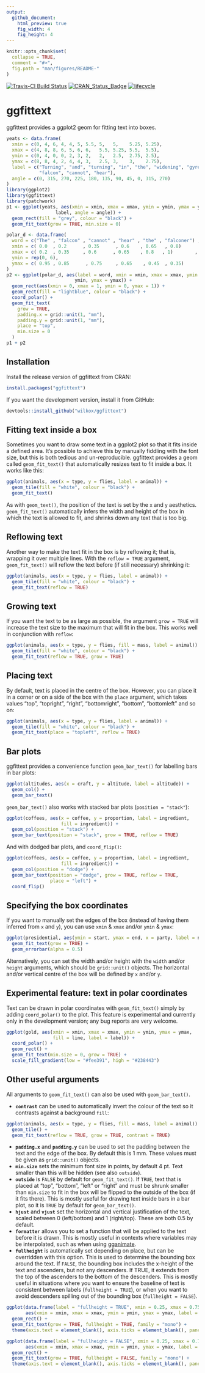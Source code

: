 ```yaml
---
output: 
  github_document:
    html_preview: true
    fig_width: 4
    fig_height: 4
---
```


```r
knitr::opts_chunk$set(
  collapse = TRUE,
  comment = "#>",
  fig.path = "man/figures/README-"
)
```

[![Travis-CI Build Status](https://travis-ci.org/wilkox/ggfittext.svg?branch=master)](https://travis-ci.org/wilkox/ggfittext)
[![CRAN_Status_Badge](http://www.r-pkg.org/badges/version/ggfittext)](https://cran.r-project.org/package=ggfittext)
[![lifecycle](https://img.shields.io/badge/lifecycle-maturing-blue.svg)](https://www.tidyverse.org/lifecycle/#maturing)

# ggfittext

ggfittext provides a ggplot2 geom for fitting text into boxes.

```r
yeats <- data.frame(
  xmin = c(0, 4, 6, 4, 4, 5, 5.5, 5,   5,    5.25, 5.25),
  xmax = c(4, 8, 8, 6, 5, 6, 6,   5.5, 5.25, 5.5,  5.5),
  ymin = c(0, 4, 0, 0, 2, 3, 2,   2,   2.5,  2.75, 2.5),
  ymax = c(8, 8, 4, 2, 4, 4, 3,   2.5, 3,    3,    2.75),
  label = c("Turning", "and", "turning", "in", "the", "widening", "gyre", "the",
            "falcon", "cannot", "hear"),
  angle = c(0, 315, 270, 225, 180, 135, 90, 45, 0, 315, 270)
)
library(ggplot2)
library(ggfittext)
library(patchwork)
p1 <- ggplot(yeats, aes(xmin = xmin, xmax = xmax, ymin = ymin, ymax = ymax, label =
                  label, angle = angle)) +
  geom_rect(fill = "grey", colour = "black") +
  geom_fit_text(grow = TRUE, min.size = 0)

polar_d <- data.frame(
  word = c("The" , "falcon" , "cannot" , "hear" , "the" , "falconer") ,
  xmin = c( 0.0  , 0.2      , 0.35      , 0.6    , 0.65   , 0.8)        ,
  xmax = c( 0.2  , 0.35     , 0.6      , 0.65    , 0.8   , 1)        ,
  ymin = rep(0, 6),
  ymax = c( 0.95 , 0.85      , 0.75     , 0.65    , 0.45  , 0.35)
)
p2 <- ggplot(polar_d, aes(label = word, xmin = xmin, xmax = xmax, ymin =
                         ymin, ymax = ymax)) +
  geom_rect(aes(xmin = 0, xmax = 1, ymin = 0, ymax = 1)) +
  geom_rect(fill = "lightblue", colour = "black") +
  coord_polar() +
  geom_fit_text(
    grow = TRUE,
    padding.x = grid::unit(1, "mm"),
    padding.y = grid::unit(1, "mm"),
    place = "top",
    min.size = 0
  )
p1 + p2
```

## Installation

Install the release version of ggfittext from CRAN:

```r
install.packages("ggfittext")
```

If you want the development version, install it from GitHub:

```r
devtools::install_github("wilkox/ggfittext")
```

## Fitting text inside a box

Sometimes you want to draw some text in a ggplot2 plot so that it fits inside a
defined area. It's possible to achieve this by manually fiddling with the font
size, but this is both tedious and un-reproducible. ggfittext provides a geom
called `geom_fit_text()` that automatically resizes text to fit inside a box.
It works like this:

```r
ggplot(animals, aes(x = type, y = flies, label = animal)) +
  geom_tile(fill = "white", colour = "black") +
  geom_fit_text()
```

As with `geom_text()`, the position of the text is set by the `x` and `y`
aesthetics. `geom_fit_text()` automatically infers the width and height of the
box in which the text is allowed to fit, and shrinks down any text that is too
big.

## Reflowing text

Another way to make the text fit in the box is by reflowing it; that is,
wrapping it over multiple lines. With the `reflow = TRUE` argument,
`geom_fit_text()` will reflow the text before (if still necessary) shrinking
it:

```r
ggplot(animals, aes(x = type, y = flies, label = animal)) +
  geom_tile(fill = "white", colour = "black") +
  geom_fit_text(reflow = TRUE)
```

## Growing text

If you want the text to be as large as possible, the argument `grow = TRUE`
will increase the text size to the maximum that will fit in the box. This works
well in conjunction with `reflow`:

```r
ggplot(animals, aes(x = type, y = flies, fill = mass, label = animal)) +
  geom_tile(fill = "white", colour = "black") +
  geom_fit_text(reflow = TRUE, grow = TRUE)
```

## Placing text

By default, text is placed in the centre of the box. However, you can place it
in a corner or on a side of the box with the `place` argument, which takes
values "top", "topright", "right", "bottomright", "bottom", "bottomleft" and so
on:

```r
ggplot(animals, aes(x = type, y = flies, label = animal)) +
  geom_tile(fill = "white", colour = "black") +
  geom_fit_text(place = "topleft", reflow = TRUE)
```

## Bar plots

ggfittext provides a convenience function `geom_bar_text()` for labelling bars
in bar plots:

```r
ggplot(altitudes, aes(x = craft, y = altitude, label = altitude)) +
  geom_col() +
  geom_bar_text()
```

`geom_bar_text()` also works with stacked bar plots (`position = "stack"`):

```r
ggplot(coffees, aes(x = coffee, y = proportion, label = ingredient,
                    fill = ingredient)) +
  geom_col(position = "stack") +
  geom_bar_text(position = "stack", grow = TRUE, reflow = TRUE)
```

And with dodged bar plots, and `coord_flip()`:

```r
ggplot(coffees, aes(x = coffee, y = proportion, label = ingredient,
                    fill = ingredient)) +
  geom_col(position = "dodge") +
  geom_bar_text(position = "dodge", grow = TRUE, reflow = TRUE, 
                place = "left") +
  coord_flip()
```

## Specifying the box coordinates

If you want to manually set the edges of the box (instead of having them
inferred from `x` and `y`), you can use `xmin` & `xmax` and/or `ymin` & `ymax`:

```r
ggplot(presidential, aes(ymin = start, ymax = end, x = party, label = name)) +
  geom_fit_text(grow = TRUE) +
  geom_errorbar(alpha = 0.5)
```

Alternatively, you can set the width and/or height with the `width` and/or
`height` arguments, which should be `grid::unit()` objects. The horizontal
and/or vertical centre of the box will be defined by `x` and/or `y`.

## Experimental feature: text in polar coordinates

Text can be drawn in polar coordinates with `geom_fit_text()` simply by adding
`coord_polar()` to the plot. This feature is experimental and currently only in
the development version; any bug reports are very welcome.

```r
ggplot(gold, aes(xmin = xmin, xmax = xmax, ymin = ymin, ymax = ymax, 
                 fill = line, label = label)) +
  coord_polar() +
  geom_rect() +
  geom_fit_text(min.size = 0, grow = TRUE) +
  scale_fill_gradient(low = "#fee391", high = "#238443")
```

## Other useful arguments

All arguments to `geom_fit_text()` can also be used with `geom_bar_text()`.

- **`contrast`** can be used to automatically invert the colour of the text so
  it contrasts against a background `fill`:

```r
ggplot(animals, aes(x = type, y = flies, fill = mass, label = animal)) +
  geom_tile() +
  geom_fit_text(reflow = TRUE, grow = TRUE, contrast = TRUE)
```

- **`padding.x`** and **`padding.y`** can be used to set the padding between
  the text and the edge of the box. By default this is 1 mm. These values must
  be given as `grid::unit()` objects.
- **`min.size`** sets the minimum font size in points, by default 4 pt. Text
  smaller than this will be hidden (see also `outside`).
- **`outside`** is `FALSE` by default for `geom_fit_text()`. If `TRUE`, text
  that is placed at "top", "bottom", "left" or "right" and must be shrunk
  smaller than `min.size` to fit in the box will be flipped to the outside of
  the box (if it fits there). This is mostly useful for drawing text inside
  bars in a bar plot, so it is `TRUE` by default for `geom_bar_text()`.
- **`hjust`** and **`vjust`** set the horizontal and vertical justification of
  the text, scaled between 0 (left/bottom) and 1 (right/top). These are both
  0.5 by default.
- **`formatter`** allows you to set a function that will be applied to the text
  before it is drawn. This is mostly useful in contexts where variables may be
  interpolated, such as when using [gganimate](http://www.gganimate.com).
- **`fullheight`** is automatically set depending on place, but can be
  overridden with this option. This is used to determine the bounding box
  around the text. If `FALSE`, the bounding box includes the x-height of the
  text and ascenders, but not any descenders. If TRUE, it extends from the top
  of the ascenders to the bottom of the descenders. This is mostly useful in
  situations where you want to ensure the baseline of text is consistent
  between labels (`fullheight = TRUE`), or when you want to avoid descenders
  spilling out of the bounding box (`fullheight = FALSE`).

```r
ggplot(data.frame(label = "fullheight = TRUE", xmin = 0.25, xmax = 0.75, ymin = 0.25, ymax = 0.75), 
       aes(xmin = xmin, xmax = xmax, ymin = ymin, ymax = ymax, label = label)) +
  geom_rect() +
  geom_fit_text(grow = TRUE, fullheight = TRUE, family = "mono") +
  theme(axis.text = element_blank(), axis.ticks = element_blank(), panel.background = element_blank(), plot.title = element_text(hjust = 0.5))
```

```r
ggplot(data.frame(label = "fullheight = FALSE", xmin = 0.25, xmax = 0.75, ymin = 0.25, ymax = 0.75), 
       aes(xmin = xmin, xmax = xmax, ymin = ymin, ymax = ymax, label = label)) +
  geom_rect() +
  geom_fit_text(grow = TRUE, fullheight = FALSE, family = "mono") +
  theme(axis.text = element_blank(), axis.ticks = element_blank(), panel.background = element_blank(), plot.title = element_text(hjust = 0.5))
```
